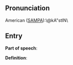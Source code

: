 == Pronunciation ==

American ([[SAMPA]]):\@kA"stIN\

== Entry ==

'''Part of speech''': 

'''Definition''':

{{stub}}